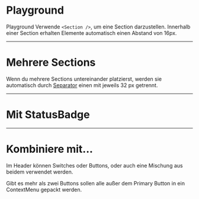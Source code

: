 # Playground

Playground Verwende `<Section />`, um eine Section darzustellen. Innerhalb einer
Section erhalten Elemente automatisch einen Abstand von 16px.

<LiveCodeEditor />

---

# Mehrere Sections

Wenn du mehrere Sections untereinander platzierst, werden sie automatisch durch
[Separator](/03-components/structure/separator) einen mit jeweils 32 px
getrennt.

<LiveCodeEditor example="multiple" editorCollapsed />

---

# Mit StatusBadge

<LiveCodeEditor example="status-badge" editorCollapsed />

---

# Kombiniere mit...

Im Header können Switches oder Buttons, oder auch eine Mischung aus beidem
verwendet werden.

<LiveCodeEditor example="switch" editorCollapsed />

<LiveCodeEditor example="buttons" editorCollapsed />

Gibt es mehr als zwei Buttons sollen alle außer dem Primary Button in ein
ContextMenu gepackt werden.

<LiveCodeEditor example="context-menu" editorCollapsed />
